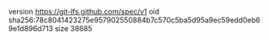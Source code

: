 version https://git-lfs.github.com/spec/v1
oid sha256:78c8041423275e957902550884b7c570c5ba5d95a9ec59edd0eb69e1d896d713
size 38685
